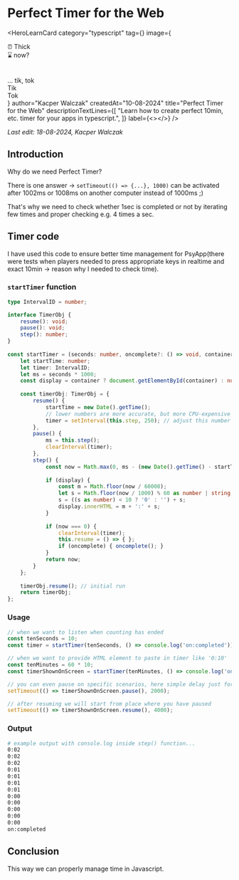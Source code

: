 
# Perfect Timer for the Web

<HeroLearnCard
    category="typescript"
    tag={<TSTag/>}
    image={<section className="flex align-center justify-center gap-3 h-full overflow-hidden">
        <div className="bg-violet-500 h-40 w-40 p-1 mt-20 text-white font-bold">
            <span className="text-lg">
                ⏰ Thick<br />
                <span className="text-violet-300">⌛ now?</span>
                <br />
                <br />
                <br />
                ... tik, tok
            </span>
        </div>
        <div className="flex flex-col">
            <div className="bg-fuchsia-600 h-10 w-20 p-1 mt-20 text-white font-bold animate-bounce">Tik</div>
            <div className="bg-fuchsia-600 h-10 w-20 p-1 mt-1 text-white font-bold">Tok</div>
        </div>
    </section>}
    author="Kacper Walczak"
    createdAt="10-08-2024"
    title="Perfect Timer for the Web"
    descriptionTextLines={[
        "Learn how to create perfect 10min, etc. timer for your apps in typescript.",
    ]}
    label={<></>}
/>

<em className="text-gray-500">Last edit: 18-08-2024, Kacper Walczak</em>

## Introduction

Why do we need Perfect Timer?

There is one answer -> `setTimeout(() => {...}, 1000)` can be activated after 1002ms or 1008ms on another computer instead of 1000ms ;)

That's why we need to check whether 1sec is completed or not by iterating few times and proper checking e.g. 4 times a sec.

## Timer code

I have used this code to ensure better time management for PsyApp(there were tests when players needed to press appropriate keys in realtime and exact 10min -> reason why I needed to check time).

### `startTimer` function

```typescript copy filename="lib/timer.ts"
type IntervalID = number;

interface TimerObj {
    resume(): void;
    pause(): void;
    step(): number;
}
 
const startTimer = (seconds: number, oncomplete?: () => void, container?: string): TimerObj  => {
    let startTime: number;
    let timer: IntervalID;
    let ms = seconds * 1000;
    const display = container ? document.getElementById(container) : null; // if we pass container = 'your_element_id' it will allow us to print: '0:02' there
 
    const timerObj: TimerObj = {
        resume() {
            startTime = new Date().getTime();
            // lower numbers are more accurate, but more CPU-expensive
            timer = setInterval(this.step, 250); // adjust this number to affect granularity
        },
        pause() {
            ms = this.step();
            clearInterval(timer);
        },
        step() {
            const now = Math.max(0, ms - (new Date().getTime() - startTime));
    
            if (display) {
                const m = Math.floor(now / 60000);
                let s = Math.floor(now / 1000) % 60 as number | string;
                s = ((s as number) < 10 ? '0' : '') + s;
                display.innerHTML = m + ':' + s;
            }
    
            if (now === 0) {
                clearInterval(timer);
                this.resume = () => { };
                if (oncomplete) { oncomplete(); }
            }
            return now;
        }
    };
 
    timerObj.resume(); // initial run
    return timerObj;
};
```

### Usage

```typescript copy filename="lib/timer.ts"
// when we want to listen when counting has ended
const tenSeconds = 10;
const timer = startTimer(tenSeconds, () => console.log('on:completed'));

// when we want to provide HTML element to paste in timer like '0:10'
const tenMinutes = 60 * 10;
const timerShownOnScreen = startTimer(tenMinutes, () => console.log('on:completed'), 'tag_element_id_here');

// you can even pause on specific scenarios, here simple delay just for showcase
setTimeout(() => timerShownOnScreen.pause(), 2000);

// after resuming we will start from place where you have paused
setTimeout(() => timerShownOnScreen.resume(), 4000);
```

### Output

```bash copy /step()/
# example output with console.log inside step() function...
0:02
0:02
0:02
0:01
0:01
0:01
0:01
0:00
0:00
0:00
0:00
0:00
on:completed
```

## Conclusion

This way we can properly manage time in Javascript.

<section className="rounded-2xl bg-lines flex mt-10 mb-20 h-20 w-full"></section>

<LatestReadings />
